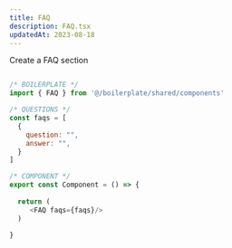 ```yaml
---
title: FAQ
description: FAQ.tsx 
updatedAt: 2023-08-18
---
```


Create a FAQ section

``` js

/* BOILERPLATE */
import { FAQ } from '@/boilerplate/shared/components'

/* QUESTIONS */
const faqs = [
  {
    question: "", 
    answer: "",
  }
]

/* COMPONENT */
export const Component = () => {
  
  return (
     <FAQ faqs={faqs}/>
  )

}

```
